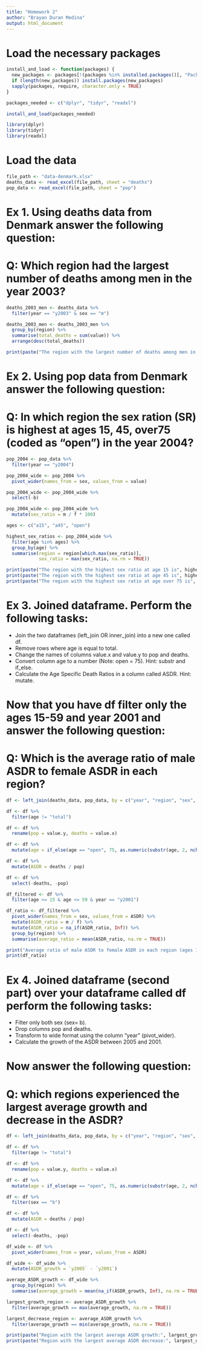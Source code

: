 ```yaml
---
title: "Homework 2"
author: "Brayan Duran Medina"
output: html_document
---
```


# Load the necessary packages

```r
install_and_load <- function(packages) {
  new_packages <- packages[!(packages %in% installed.packages()[, "Package"])]
  if (length(new_packages)) install.packages(new_packages)
  sapply(packages, require, character.only = TRUE)
}

packages_needed <- c("dplyr", "tidyr", "readxl")

install_and_load(packages_needed)

library(dplyr)
library(tidyr)
library(readxl)
```

# Load the data

```r
file_path <- "data-denmark.xlsx"
deaths_data <- read_excel(file_path, sheet = "deaths")
pop_data <- read_excel(file_path, sheet = "pop")
```

# Ex 1. Using deaths data from Denmark answer the following question:

# Q: Which region had the largest number of deaths among men in the year 2003?

```r
deaths_2003_men <- deaths_data %>%
  filter(year == "y2003" & sex == "m")

deaths_2003_men <- deaths_2003_men %>%
  group_by(region) %>%
  summarise(total_deaths = sum(value)) %>%
  arrange(desc(total_deaths))

print(paste("The region with the largest number of deaths among men in 2003 was", deaths_2003_men$region[1], "with", deaths_2003_men$total_deaths[1], "deaths."))
```

# Ex 2. Using pop data from Denmark answer the following question:

# Q: In which region the sex ration (SR) is highest at ages 15, 45, over75 (coded as "open") in the year 2004?

```r
pop_2004 <- pop_data %>%
  filter(year == "y2004")

pop_2004_wide <- pop_2004 %>%
  pivot_wider(names_from = sex, values_from = value)

pop_2004_wide <- pop_2004_wide %>%
  select(-b)

pop_2004_wide <- pop_2004_wide %>%
  mutate(sex_ratio = m / f * 100)

ages <- c("a15", "a45", "open")

highest_sex_ratios <- pop_2004_wide %>%
  filter(age %in% ages) %>%
  group_by(age) %>%
  summarise(region = region[which.max(sex_ratio)],
            sex_ratio = max(sex_ratio, na.rm = TRUE))

print(paste("The region with the highest sex ratio at age 15 is", highest_sex_ratios$region[1], "with a ratio of", highest_sex_ratios$sex_ratio[1]))
print(paste("The region with the highest sex ratio at age 45 is", highest_sex_ratios$region[2], "with a ratio of", highest_sex_ratios$sex_ratio[2]))
print(paste("The region with the highest sex ratio at age over 75 is", highest_sex_ratios$region[3], "with a ratio of", highest_sex_ratios$sex_ratio[3]))
```

# Ex 3. Joined dataframe. Perform the following tasks:

- Join the two dataframes (left_join OR inner_join) into a new one called df.
- Remove rows where age is equal to total.
- Change the names of columns value.x and value.y to pop and deaths.
- Convert column age to a number (Note: open = 75). Hint: substr and if_else.
- Calculate the Age Specific Death Ratios in a column called ASDR. Hint: mutate.

# Now that you have df filter only the ages 15-59 and year 2001 and answer the following question:

# Q: Which is the average ratio of male ASDR to female ASDR in each region?

```r
df <- left_join(deaths_data, pop_data, by = c("year", "region", "sex", "age"))

df <- df %>%
  filter(age != "total")

df <- df %>%
  rename(pop = value.y, deaths = value.x)

df <- df %>%
  mutate(age = if_else(age == "open", 75, as.numeric(substr(age, 2, nchar(age)))))

df <- df %>%
  mutate(ASDR = deaths / pop)

df <- df %>%
  select(-deaths, -pop)

df_filtered <- df %>%
  filter(age >= 15 & age <= 59 & year == "y2001")

df_ratio <- df_filtered %>%
  pivot_wider(names_from = sex, values_from = ASDR) %>%
  mutate(ASDR_ratio = m / f) %>%
  mutate(ASDR_ratio = na_if(ASDR_ratio, Inf)) %>%
  group_by(region) %>%
  summarise(average_ratio = mean(ASDR_ratio, na.rm = TRUE))

print("Average ratio of male ASDR to female ASDR in each region (ages 15-59, year 2001):")
print(df_ratio)
```

# Ex 4. Joined dataframe (second part) over your dataframe called df perform the following tasks:

- Filter only both sex (sex= b).
- Drop columns pop and deaths.
- Transform to wide format using the column "year" (pivot_wider).
- Calculate the growth of the ASDR between 2005 and 2001.

# Now answer the following question:

# Q: which regions experienced the largest average growth and decrease in the ASDR?

```r
df <- left_join(deaths_data, pop_data, by = c("year", "region", "sex", "age"))

df <- df %>%
  filter(age != "total")

df <- df %>%
  rename(pop = value.y, deaths = value.x)

df <- df %>%
  mutate(age = if_else(age == "open", 75, as.numeric(substr(age, 2, nchar(age)))))

df <- df %>%
  filter(sex == "b")

df <- df %>%
  mutate(ASDR = deaths / pop)

df <- df %>%
  select(-deaths, -pop)

df_wide <- df %>%
  pivot_wider(names_from = year, values_from = ASDR)

df_wide <- df_wide %>%
  mutate(ASDR_growth = `y2005` - `y2001`)

average_ASDR_growth <- df_wide %>%
  group_by(region) %>%
  summarise(average_growth = mean(na_if(ASDR_growth, Inf), na.rm = TRUE))

largest_growth_region <- average_ASDR_growth %>%
  filter(average_growth == max(average_growth, na.rm = TRUE))

largest_decrease_region <- average_ASDR_growth %>%
  filter(average_growth == min(average_growth, na.rm = TRUE))

print(paste("Region with the largest average ASDR growth:", largest_growth_region$region))
print(paste("Region with the largest average ASDR decrease:", largest_decrease_region$region))
```
